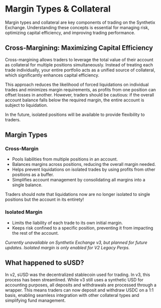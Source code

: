 # Margin Types & Collateral

Margin types and collateral are key components of trading on the Synthetix Exchange. Understanding these concepts is essential for managing risk, optimizing capital efficiency, and improving trading performance.

## Cross-Margining: Maximizing Capital Efficiency

Cross-margining allows traders to leverage the total value of their account as collateral for multiple positions simultaneously. Instead of treating each trade individually, your entire portfolio acts as a unified source of collateral, which significantly enhances capital efficiency.

This approach reduces the likelihood of forced liquidations on individual trades and minimizes margin requirements, as profits from one position can offset losses in another. However, traders should be cautious: if the overall account balance falls below the required margin, the entire account is subject to liquidation.

In the future, isolated positions will be available to provide flexibility to traders.

## Margin Types

### Cross-Margin

- Pools liabilities from multiple positions in an account.
- Balances margins across positions, reducing the overall margin needed.
- Helps prevent liquidations on isolated trades by using profits from other positions as a buffer.
- Simplifies account management by consolidating all margins into a single balance.

Traders should note that liquidations now are no longer isolated to single positions but the account in its entirety!

### Isolated Margin

- Limits the liability of each trade to its own initial margin.
- Keeps risk confined to a specific position, preventing it from impacting the rest of the account.

_Currently unavailable on Synthetix Exchange v3, but planned for future updates. Isolated margin is only enabled for V2 Legacy Perps._

## What happened to sUSD?

In v2, sUSD was the decentralized stablecoin used for trading. In v3, this process has been streamlined. While v3 still uses a synthetic USD for accounting purposes, all deposits and withdrawals are processed through a wrapper. This means traders can now deposit and withdraw USDC on a 1:1 basis, enabling seamless integration with other collateral types and simplifying fund management. 
